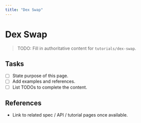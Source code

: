 ```yaml
---
title: "Dex Swap"
---
```


# Dex Swap

> TODO: Fill in authoritative content for `tutorials/dex-swap`.

## Tasks
- [ ] State purpose of this page.
- [ ] Add examples and references.
- [ ] List TODOs to complete the content.

## References
- Link to related spec / API / tutorial pages once available.
